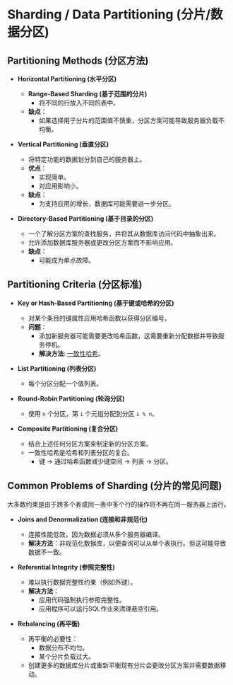 # Sharding / Data Partitioning (分片/数据分区)

## Partitioning Methods (分区方法)
- **Horizontal Partitioning (水平分区)**
  - **Range-Based Sharding (基于范围的分片)**
    - 将不同的行放入不同的表中。
  - **缺点**：
    - 如果选择用于分片的范围值不慎重，分区方案可能导致服务器负载不均衡。

- **Vertical Partitioning (垂直分区)**
  - 将特定功能的数据划分到自己的服务器上。
  - **优点**：
    - 实现简单。
    - 对应用影响小。
  - **缺点**：
    - 为支持应用的增长，数据库可能需要进一步分区。

- **Directory-Based Partitioning (基于目录的分区)**
  - 一个了解分区方案的查找服务，并将其从数据库访问代码中抽象出来。
  - 允许添加数据库服务器或更改分区方案而不影响应用。
  - **缺点**：
    - 可能成为单点故障。

## Partitioning Criteria (分区标准)
- **Key or Hash-Based Partitioning (基于键或哈希的分区)**
  - 对某个条目的键属性应用哈希函数以获得分区编号。
  - **问题**：
    - 添加新服务器可能需要更改哈希函数，这需要重新分配数据并导致服务停机。
    - **解决方法**: [一致性哈希](https://en.wikipedia.org/wiki/Consistent_hashing)。

- **List Partitioning (列表分区)**
  - 每个分区分配一个值列表。

- **Round-Robin Partitioning (轮询分区)**
  - 使用 `n` 个分区，第 `i` 个元组分配到分区 `i % n`。

- **Composite Partitioning (复合分区)**
  - 结合上述任何分区方案来制定新的分区方案。
  - 一致性哈希是哈希和列表分区的复合。
    - 键 -> 通过哈希函数减少键空间 -> 列表 -> 分区。

## Common Problems of Sharding (分片的常见问题)
大多数约束是由于跨多个表或同一表中多个行的操作将不再在同一服务器上运行。

- **Joins and Denormalization (连接和非规范化)**
  - 连接性能低效，因为数据必须从多个服务器编译。
  - **解决方法**：非规范化数据库，以便查询可以从单个表执行。但这可能导致数据不一致。

- **Referential Integrity (参照完整性)**
  - 难以执行数据完整性约束（例如外键）。
  - **解决方法**：
    - 应用代码强制执行参照完整性。
    - 应用程序可以运行SQL作业来清理悬空引用。

- **Rebalancing (再平衡)**
  - 再平衡的必要性：
    - 数据分布不均匀。
    - 某个分片负载过大。
  - 创建更多的数据库分片或重新平衡现有分片会更改分区方案并需要数据移动。